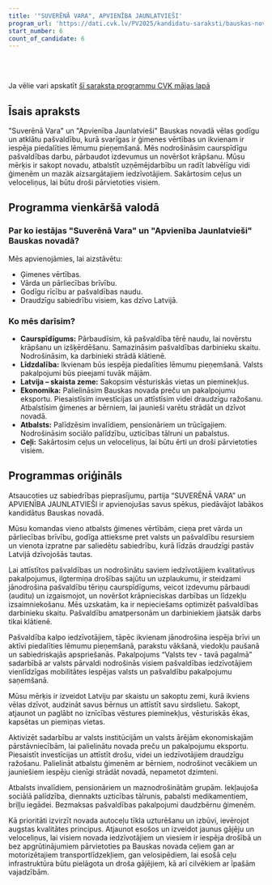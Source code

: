 ```yaml
---
title: '"SUVERĒNĀ VARA", APVIENĪBA JAUNLATVIEŠI'
program_url: 'https://dati.cvk.lv/PV2025/kandidatu-saraksti/bauskas-novads/suverena-vara-apvieniba-jaunlatviesi'
start_number: 6
count_of_candidate: 6
---
```



<Badge text="Ģimenes vērtības" variant="note" size="small" /> <Badge text="Pašvaldības caurspīdīgums" variant="note" size="small" /> <Badge text="Iedzīvotāju līdzdalība" variant="note" size="small" /> <Badge text="Atbalsts mazāk aizsargātajiem" variant="note" size="small" /> <Badge text="Ceļu infrastruktūra" variant="note" size="small" />

<br/><br/> 

<Card title='Šis ir mākslīga intelekta ģenerēts apraksts' icon='starlight'>
    Ja vēlie vari apskatīt <a href={frontmatter.program_url} target='_blank'>šī saraksta programmu CVK mājas lapā</a>
    </Card>

## Īsais apraksts

"Suverēnā Vara" un "Apvienība Jaunlatvieši" Bauskas novadā vēlas godīgu un atklātu pašvaldību, kurā svarīgas ir ģimenes vērtības un ikvienam ir iespēja piedalīties lēmumu pieņemšanā. Mēs nodrošināsim caurspīdīgu pašvaldības darbu, pārbaudot izdevumus un novēršot krāpšanu. Mūsu mērķis ir sakopt novadu, atbalstīt uzņēmējdarbību un radīt labvēlīgu vidi ģimenēm un mazāk aizsargātajiem iedzīvotājiem. Sakārtosim ceļus un veloceliņus, lai būtu droši pārvietoties visiem.

## Programma vienkāršā valodā

### Par ko iestājas "Suverēnā Vara" un "Apvienība Jaunlatvieši" Bauskas novadā?

Mēs apvienojāmies, lai aizstāvētu:

*   Ģimenes vērtības.
*   Vārda un pārliecības brīvību.
*   Godīgu rīcību ar pašvaldības naudu.
*   Draudzīgu sabiedrību visiem, kas dzīvo Latvijā.

### Ko mēs darīsim?

*   **Caurspīdīgums:** Pārbaudīsim, kā pašvaldība tērē naudu, lai novērstu krāpšanu un izšķērdēšanu. Samazināsim pašvaldības darbinieku skaitu. Nodrošināsim, ka darbinieki strādā klātienē.
*   **Līdzdalība:** Ikvienam būs iespēja piedalīties lēmumu pieņemšanā. Valsts pakalpojumi būs pieejami tuvāk mājām.
*   **Latvija – skaista zeme:** Sakopsim vēsturiskās vietas un pieminekļus.
*   **Ekonomika:** Palielināsim Bauskas novada preču un pakalpojumu eksportu. Piesaistīsim investīcijas un attīstīsim videi draudzīgu ražošanu. Atbalstīsim ģimenes ar bērniem, lai jaunieši varētu strādāt un dzīvot novadā.
*   **Atbalsts:** Palīdzēsim invalīdiem, pensionāriem un trūcīgajiem. Nodrošināsim sociālo palīdzību, uzticības tālruni un pabalstus.
*   **Ceļi:** Sakārtosim ceļus un veloceliņus, lai būtu ērti un droši pārvietoties visiem.

## Programmas oriģināls

Atsaucoties uz sabiedrības pieprasījumu, partija “SUVERĒNĀ VARA” un APVIENĪBA JAUNLATVIEŠI ir apvienojušas savus spēkus, piedāvājot labākos kandidātus Bauskas novadā.

Mūsu komandas vieno atbalsts ģimenes vērtībām, cieņa pret vārda un pārliecības brīvību, godīga attieksme pret valsts un pašvaldību resursiem un vienota izpratne par saliedētu sabiedrību, kurā līdzās draudzīgi pastāv Latvijā dzīvojošās tautas.

Lai attīstītos pašvaldības un nodrošinātu saviem iedzīvotājiem kvalitatīvus pakalpojumus, ilgtermiņa drošības sajūtu un uzplaukumu, ir steidzami jānodrošina pašvaldību tēriņu caurspīdīgums, veicot izdevumu pārbaudi (auditu) un izgaismojot, un novēršot krāpnieciskas darbības un līdzekļu izsaimniekošanu. Mēs uzskatām, ka ir nepieciešams optimizēt pašvaldības darbinieku skaitu. Pašvaldību amatpersonām un darbiniekiem jāatsāk darbs tikai klātienē.

Pašvaldība kalpo iedzīvotājiem, tāpēc ikvienam jānodrošina iespēja brīvi un aktīvi piedalīties lēmumu pieņemšanā, parakstu vākšanā, viedokļu paušanā un sabiedriskajās apspriešanās. Pakalpojums “Valsts tev - tavā pagalmā” sadarbībā ar valsts pārvaldi nodrošinās visiem pašvaldības iedzīvotājiem vienlīdzīgas mobilitātes iespējas valsts un pašvaldību pakalpojumu saņemšanā.

Mūsu mērķis ir izveidot Latviju par skaistu un sakoptu zemi, kurā ikviens vēlas dzīvot, audzināt savus bērnus un attīstīt savu sirdslietu. Sakopt, atjaunot un paglābt no iznīcības vēstures pieminekļus, vēsturiskās ēkas, kapsētas un piemiņas vietas.

Aktivizēt sadarbību ar valsts institūcijām un valsts ārējām ekonomiskajām pārstāvniecībām, lai palielinātu novada preču un pakalpojumu eksportu. Piesaistīt investīcijas un attīstīt drošu, videi un iedzīvotājiem draudzīgu ražošanu. Palielināt atbalstu ģimenēm ar bērniem, nodrošinot vecākiem un jauniešiem iespēju cienīgi strādāt novadā, nepametot dzimteni.

Atbalsts invalīdiem, pensionāriem un maznodrošinātām grupām. Iekļaujoša sociālā palīdzība, diennakts uzticības tālrunis, pabalsti medikamentiem, briļļu iegādei. Bezmaksas pašvaldības pakalpojumi daudzbērnu ģimenēm.

Kā prioritāti izvirzīt novada autoceļu tīkla uzturēšanu un izbūvi, ievērojot augstas kvalitātes principus. Atjaunot esošos un izveidot jaunus gājēju un veloceliņus, lai visiem novada iedzīvotājiem un viesiem ir iespēja drošībā un bez apgrūtinājumiem pārvietoties pa Bauskas novada ceļiem gan ar motorizētajiem transportlīdzekļiem, gan velosipēdiem, lai esošā ceļu infrastruktūra būtu pielāgota un droša gājējiem, kā arī cilvēkiem ar īpašām vajadzībām.

